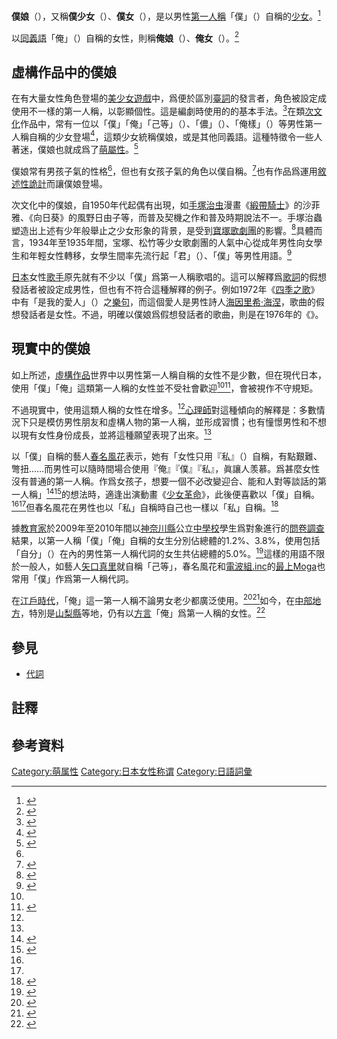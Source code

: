 {{noteTA
|1=zh-hans:仆;zh-hant:僕
}}
{{not|女僕}}
'''僕娘'''（{{jpn|j=ボクっ娘|kn=ボクっこ|rm=bokukko}}），又稱'''僕少女'''（{{jpn|j=ボク少女|kn=ボクしょうじょ|rm=boku shōjo|link=no}}）、'''僕女'''（{{jpn|j=僕女|kn=ぼくおんな|rm=boku onna|link=no}}），是以男性[[第一人稱|第一人稱]]「僕」（{{jpn|j=僕|hg=ぼく|rm=boku|link=no}}）自稱的[[少女|少女]]。<ref>{{Cite book|date=1995-11-03|contribution={{lang|ja|ボクっこ【ボクっ娘】}}|contribution-url=|script-title=ja:[[大辞林|大辞林]]|edition=2|publisher=[[三省堂|三省堂]]|isbn=4-385-13902-4}}</ref>

以[[同義語|同義語]]「俺」（{{jpn|j=俺|hg=おれ|rm=ore|link=no}}）自稱的女性，則稱'''俺娘'''（{{jpn|j=オレっ娘|kn=おれっこ|rm=orekko|link=no}}）、'''俺女'''（{{jpn|j=俺女|kn=おれおんな|rm=ore onna|link=no}}）。<ref>{{Cite book|date=1995-11-03|contribution={{lang|ja|おれおんな【俺女】}}|contribution-url=|script-title=ja:[[大辞林|大辞林]]|edition=2|publisher=[[三省堂|三省堂]]|isbn=4-385-13902-4}}</ref>

== 虛構作品中的僕娘 ==
在有大量女性角色登場的[[美少女遊戲|美少女遊戲]]中，爲便於區別[[臺詞|臺詞]]的發言者，角色被設定成使用不一樣的第一人稱，以彰顯個性。這是編劇時使用的的基本手法。<ref>{{Cite book|author=[[涼元悠一|涼元悠一]]|script-title=ja:ノベルゲームのシナリオ作成技法|edition=第1版|date=2006-08-05|publisher={{link-ja|秀和系統|秀和システム}}|isbn=4-7980-1399-4|pages=142－146|script-chapter=ja:第7章第1節 今、誰が喋っているのか？}}</ref>在類[[次文化|次文化]]作品中，常有一位以「僕」「俺」「己等」（{{jpn|hg=おいら|rm=oira|link=no}}）、「儂」（{{jpn|hg=わし|rm=washi|link=no}}）、「俺樣」（{{jpn|俺様|hg=おれさま|rm=oresama|link=no}}）等男性第一人稱自稱的少女登場<ref>{{Cite book|author=花井拓登|script-title=ja:空想美少女大百科・電脳萌え萌え美少女大集合!|date=1999-01|publisher=[[宝岛社|宝岛社]]|series={{link-ja|別冊寶島|別冊宝島}}|isbn= 4-7966-9421-8|pages=122|script-chapter=ja:妄愛・珍愛・偏愛コラム - ボク女トラップ|quote={{lang|ja|「ボク女」というのは、一人称に“ボク”を使っている女の子のこと。十人前後の女の子が登場する作品にたいてい一人いて、必ず二人以上はいないタイプである。}}}}</ref>，這類少女統稱僕娘，或是其他同義語。這種特徵令一些人著迷，僕娘也就成爲了[[萌屬性|萌屬性]]。<ref name="r25jp20080822">{{Cite web|author1={{link-ja|篠本634}}|author2=[[富田隆|富田隆]]|date=2008-08-22|script-title=ja:“ボクっ娘”“俺女”の接し方マニュアル!|work=[[R25_(雜誌)|R25.jp]]|publisher=[[瑞可利控股|瑞可利]]|url=http://r25.jp/b/honshi/a/link_review_details/id/110000004782|accessdate=2009-08-26|archive-date=2009-10-12|archive-url=https://web.archive.org/web/20091012110340/http://r25.jp/b/honshi/a/link_review_details/id/110000004782|dead-url=yes}}</ref>

僕娘常有男孩子氣的性格<ref name="r25jp20080822" />，但也有女孩子氣的角色以僕自稱。<ref name="空想美少女大百科p122-123">{{Cite book|author=花井拓登|script-title=ja:空想美少女大百科・電脳萌え萌え美少女大集合!|date=1999-01|publisher=[[宝岛社|宝岛社]]|series={{link-ja|別冊寶島|別冊宝島}}|isbn= 4-7966-9421-8|pages=122－123|script-chapter=ja:妄愛・珍愛・偏愛コラム - ボク女トラップ}}</ref>也有作品爲運用[[敘述性詭計|敘述性詭計]]而讓僕娘登場。{{notetag|例如[[涼宮春日系列|涼宮春日系列]]中角色[[涼宮春日系列角色列表#佐佐木|佐佐木]]登場時，當局者是女性的事實，直到敘述者以外的人指明以前，都並不爲讀者所知。<ref>{{Cite book|author=谷川流|authorlink=谷川流|script-title=ja:涼宮ハルヒの分裂|edition=初版|date=2007-04-01|publisher=角川書店|series=角川Sneaker文庫|isbn=978-4-04-429209-6|pages=82}}</ref>}}

次文化中的僕娘，自1950年代起偶有出現，如[[手塚治虫|手塚治虫]]漫畫《[[緞帶騎士|緞帶騎士]]》的沙菲雅、《向日葵》的風野日由子等，而普及契機之作和普及時期說法不一。手塚治蟲塑造出上述有少年般舉止之少女形象的背景，是受到[[寶塚歌劇團|寶塚歌劇團]]的影響。<ref>{{cite book|script-title=ja:ポップ・カルチャー・クリティーク2.少女達の戦歴|publisher=青弓社|year=1998}}</ref>具體而言，1934年至1935年間，宝塚、松竹等少女歌劇團的人氣中心從成年男性向女學生和年輕女性轉移，女學生間率先流行起「君」（{{jpn|j=君|hg=きみ|rm=kimi|link=no}}）、「僕」等男性用語。<ref>{{cite book|editor1=下川耿史|editor2=家庭綜合研究会|script-title=ja:昭和・平成家庭史年表 1926→1995|publisher=河出書房新社|isbn=9784309223049}}</ref>

[[日本|日本]]女性[[歌手|歌手]]原先就有不少以「僕」爲第一人稱歌唱的。這可以解釋爲[[歌詞|歌詞]]的假想發話者被設定成男性，但也有不符合這種解釋的例子。例如1972年《[[四季之歌|四季之歌]]》中有「是我的愛人」（{{lang|ja|ぼくの恋人}}）之[[樂句|樂句]]，而這個愛人是男性詩人[[海因里希·海涅|海因里希·海涅]]，歌曲的假想發話者是女性。{{notetag|也有說法認爲這是歌曲在口耳相傳的的過程中，歌詞發生變化的結果，[[荒木豐久|荒木豐久]]作詞時是將假想發話者設定爲男性的。<ref>{{Cite web|script-title=ja:驚き桃の木のりへぇ～ 男性の詩人ハイネが僕の恋人?|url=http://past.momoya.co.jp/anime/tenji26.html|work={{lang|ja|桃屋ホームページ のり平 アニメCMアニメ博物館}}|publisher=[[桃屋|桃屋]]|accessdate=2009-08-24|archive-date=2013-05-01|archive-url=https://archive.is/20130501041751/http://past.momoya.co.jp/anime/tenji26.html|dead-url=yes}}</ref>}}不過，明確以僕娘爲假想發話者的歌曲，則是{{lj|松本千枝子|松本ちえこ}}在1976年的《{{lj|我 (松本千枝子歌曲)|ぼく (松本ちえこの曲)|我}}》。

== 現實中的僕娘 ==
如上所述，[[虛構作品|虛構作品]]世界中以男性第一人稱自稱的女性不是少數，但在現代日本，使用「僕」「俺」這類第一人稱的女性並不受社會歡迎<ref name="空想美少女大百科p122-123" /><ref name="空想美少女大百科p130">{{Cite book|author=玉利越|script-title=ja:空想美少女大百科・電脳萌え萌え美少女大集合!|date=1999-01|publisher=[[宝岛社|宝岛社]]|series={{link-ja|別冊寶島|別冊宝島}}|isbn= 4-7966-9421-8|pages=130|script-chapter=ja:空想美少女整理箱49 - 田中美沙（同級生シリーズ） 「オレ系」だけど「オレ」とは言わない|quote={{lang|ja|女性読者の方は試しに明日から一人称を「ボク」または「オレ」に変えてみよう。（中略）通常であれば、あなたはたちまち社会的信用を失うであろう。}}}}</ref>，會被視作不守規矩。

不過現實中，使用這類人稱的女性在增多。<ref name="r25jp20080822" />[[心理師|心理師]]{{lj|富田隆|富田たかし}}對這種傾向的解釋是：多數情況下只是模仿男性朋友和虛構人物的第一人稱，並形成習慣；也有憧憬男性和不想以現有女性身份成長，並將這種願望表現了出來。<ref name="r25jp20080822" />

以「僕」自稱的藝人[[春名風花|春名風花]]表示，她有「女性只用『私』（{{jpn|hg=わたし|rm=watashi|link=no}}）自稱，有點艱難、彆扭……而男性可以隨時間場合使用『俺』『僕』『私』，眞讓人羡慕。爲甚麼女性沒有普通的第一人稱。作爲女孩子，想要一個不必改變迎合、能和人對等談話的第一人稱」<ref name="春名@朝日新聞デジタル">{{cite news |script-title=ja:女の子も仮面ライダーになっていいんだよ 春名風花さん |newspaper={{link-ja|朝日新聞數位|朝日新聞デジタル}}|url=https://www.asahi.com/articles/ASK3654KKK36UTIL02X.html |date=2017-03-07 |accessdate=2019-03-15 |archive-date=2019-04-23 |archive-url=https://web.archive.org/web/20190423055448/https://www.asahi.com/articles/ASK3654KKK36UTIL02X.html |dead-url=no }}</ref><ref name="春名@朝日単行本">{{Cite book|author= [[朝日新聞|朝日新聞]]「Dear Girls」取材班|script-title=ja: Dear Girls ─自分らしく生きていくための28の言葉─|date= 2019-02 <!--Amazonでは発売日2/20が出るが、書籍現物の奥付は2/28-->|publisher= 朝日新聞出版社|isbn= 978-4022515940|at={{lang|ja|【第3章】人にも自分にも優しく}}}}</ref>的想法時，適逢出演動畫《[[少女革命|少女革命]]》，此後便喜歡以「僕」自稱。<ref name="春名@朝日新聞デジタル" /><ref name="春名@朝日単行本" />但春名風花在男性也以「私」自稱時自己也一樣以「私」自稱。<ref>{{Cite tweet |user=harukazechan|number=839821598446100480|date=2017-03-09|title=本人推文}}</ref>

據[[教育家|教育家]]{{lj|本田由紀|本田由紀}}於2009年至2010年間以[[神奈川縣|神奈川縣]]公立[[中學校_(日本)|中學校]]學生爲對象進行的[[問卷調查|問卷調查]]結果，以第一人稱「僕」「俺」自稱的女生分別佔總體的1.2%、3.8%，使用包括「自分」（{{jpn|hg=じぶん|rm=jibun|link=no}}）在內的男性第一人稱代詞的女生共佔總體的5.0%。<ref>{{cite book|author=[[本田由紀|本田由紀]]|script-title=ja:学校の「空気」（若者の気分）|publisher=[[岩波書店|岩波書店]]|year=2011|pages=61|isbn=978-4000284516}}</ref>這樣的用語不限於一般人，如藝人[[矢口真里|矢口真里]]就自稱「己等」，春名風花和[[電波組.inc|電波組.inc]]的[[最上Moga|最上Moga]]也常用「僕」作爲第一人稱代詞。

在[[江戶時代|江戶時代]]，「俺」這一第一人稱不論男女老少都廣泛使用。<ref>{{Citation|date=1995-11-03|contribution=おれ|contribution-url=https://sakura-paris.org/dict/%E5%A4%A7%E8%BE%9E%E6%9E%97/content/140540_754|script-title=ja:[[大辞林|大辞林]]|edition=2|publisher=[[三省堂|三省堂]]|accessdate=2009-08-26|isbn=4-385-13902-4}}</ref><ref>{{Citation|contribution=おれ|contribution-url=http://dic.yahoo.co.jp/dsearch?enc=UTF-8&p=%E3%81%8A%E3%82%8C&dtype=0&index=03304602644000|script-title=ja:[[大辞泉|大辞泉]]|publisher=[[小學館|小學館]]|accessdate=2009-08-26|isbn=978-4095012124|archive-date=2009-08-04|archive-url=https://web.archive.org/web/20090804061906/http://dic.yahoo.co.jp/dsearch?enc=UTF-8|dead-url=no}}</ref>如今，在[[中部地方|中部地方]]，特別是[[山梨縣|山梨縣]]等地，仍有以[[方言|方言]]「俺」爲第一人稱的女性。<ref>{{cite web|url=https://hougen-japan.com/chubu/|script-title=ja:方言ジャパン|publisher={{lang|ja|株式会社トーマ}}|accessdate=2020-09-03|archive-date=2020-08-12|archive-url=https://web.archive.org/web/20200812115827/https://hougen-japan.com/chubu/|dead-url=no}}</ref>

==參見==
*[[代詞|代詞]]

==註釋==
{{notefoot}}

== 參考資料 ==
{{reflist|2}}
{{萌屬性}}
{{DEFAULTSORT:Bokukko}}
[[Category:萌属性|Category:萌属性]]
[[Category:日本女性称谓|Category:日本女性称谓]]
[[Category:日語詞彙|Category:日語詞彙]]